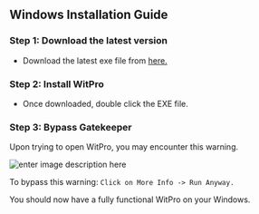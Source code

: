 ## Windows Installation Guide

### Step 1: Download the latest version

- Download the latest exe file from [here.](/download?platform=windows)

### Step 2: Install WitPro

- Once downloaded, double click the EXE file.

### Step 3: Bypass Gatekeeper

Upon trying to open WitPro, you may encounter this warning.

![enter image description here](https://firebasestorage.googleapis.com/v0/b/witpro-e38b9.appspot.com/o/docs%2Fsmartscreen-1.png?alt=media&token=97f3eee3-09cd-4537-9da4-8467166766c9)

To bypass this warning:
`Click on More Info -> Run Anyway.`

You should now have a fully functional WitPro on your Windows.

